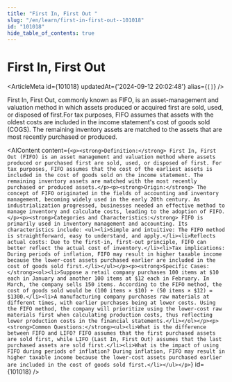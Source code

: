 ```yaml
---
title: "First In, First Out "
slug: "/en/learn/first-in-first-out--101018"
id: "101018"
hide_table_of_contents: true
---
```



# First In, First Out 

<ArticleMeta id={101018} updatedAt={'2024-09-12 20:02:48'} alias={`[]`} />
<div className='border-solid border-b border-t-0 my-4 border-[var(--ifm-color-gray-300)]' />

First In, First Out, commonly known as FIFO, is an asset-management and valuation method in which assets produced or acquired first are sold, used, or disposed of first.For tax purposes, FIFO assumes that assets with the oldest costs are included in the income statement's cost of goods sold (COGS). The remaining inventory assets are matched to the assets that are most recently purchased or produced.

<AIContent content={`<p><strong>Definition:</strong> First In, First Out (FIFO) is an asset management and valuation method where assets produced or purchased first are sold, used, or disposed of first. For tax purposes, FIFO assumes that the cost of the earliest assets is included in the cost of goods sold on the income statement. The remaining inventory assets are matched with the most recently purchased or produced assets.</p><p><strong>Origin:</strong> The concept of FIFO originated in the fields of accounting and inventory management, becoming widely used in the early 20th century. As industrialization progressed, businesses needed an effective method to manage inventory and calculate costs, leading to the adoption of FIFO.</p><p><strong>Categories and Characteristics:</strong> FIFO is primarily used in inventory management and accounting. Its characteristics include: <ul><li>Simple and intuitive: The FIFO method is straightforward, easy to understand, and apply.</li><li>Reflects actual costs: Due to the first-in, first-out principle, FIFO can better reflect the actual cost of inventory.</li><li>Tax implications: During periods of inflation, FIFO may result in higher taxable income because the lower-cost assets purchased earlier are included in the cost of goods sold first.</li></ul></p><p><strong>Specific Cases:</strong><ol><li>Suppose a retail company purchases 100 items at $10 each in January and another 100 items at $12 each in February. In March, the company sells 150 items. According to the FIFO method, the cost of goods sold would be (100 items × $10) + (50 items × $12) = $1300.</li><li>A manufacturing company purchases raw materials at different times, with earlier purchases being at lower costs. Using the FIFO method, the company will prioritize using the lower-cost raw materials first when calculating production costs, thus reflecting lower production costs in the financial statements.</li></ol></p><p><strong>Common Questions:</strong><ul><li>What is the difference between FIFO and LIFO? FIFO assumes that the first purchased assets are sold first, while LIFO (Last In, First Out) assumes that the last purchased assets are sold first.</li><li>What is the impact of using FIFO during periods of inflation? During inflation, FIFO may result in higher taxable income because the lower-cost assets purchased earlier are included in the cost of goods sold first.</li></ul></p>`} id={101018} />
